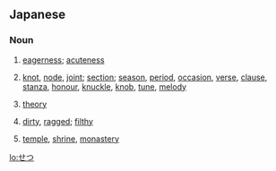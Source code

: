 ==Japanese==

===Noun===
{{ja-noun|h|rom=setsu}}

# {{ja-def|切}} [[eagerness]]; [[acuteness]]
# {{ja-def|節}} [[knot]], [[node]], [[joint]]; [[section]]; [[season]], [[period]], [[occasion]], [[verse]], [[clause]], [[stanza]], [[honour]], [[knuckle]], [[knob]], [[tune]], [[melody]]
# {{ja-def|説}} [[theory]]
# {{ja-def|褻}} [[dirty]], [[ragged]]; [[filthy]]
# {{ja-def|刹}} [[temple]], [[shrine]], [[monastery]]

[[lo:せつ]]